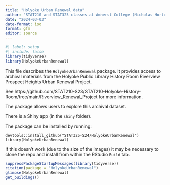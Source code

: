 ```yaml
---
title: "Holyoke Urban Renewal data"
author: "STAT210 and STAT325 classes at Amherst College (Nicholas Horton)"
date: "2024-03-03"
date-format: iso
format: gfm
editor: source
---
```


```r
#| label: setup
#| include: false
library(tidyverse)
library(HolyokeUrbanRenewal)
```

This file describes the `HolyokeUrbanRenewal` package.
It provides access to archival materials from the Holyoke Public Library History Room Riverview Prospect Heights Urban Renewal Project.

See https://github.com/STAT210-S23/STAT210-Holyoke-History-Room/tree/main/Riverview_Renewal_Project for more information.

The package allows users to explore this archival dataset.

There is a Shiny app (in the `shiny` folder).

The package can be installed by running:

```
devtools::install_github("STAT325-S24/HolyokeUrbanRenewal")
library(HolyokeUrbanRenewal)
```

If this doesn't work (due to the size of the images) it may be necessary to clone the repo and install from within the RStudio `Build` tab.

```r
suppressPackageStartupMessages(library(tidyverse))
citation(package = "HolyokeUrbanRenewal")
glimpse(HolyokeUrbanRenewal)
get_buildings()
```



